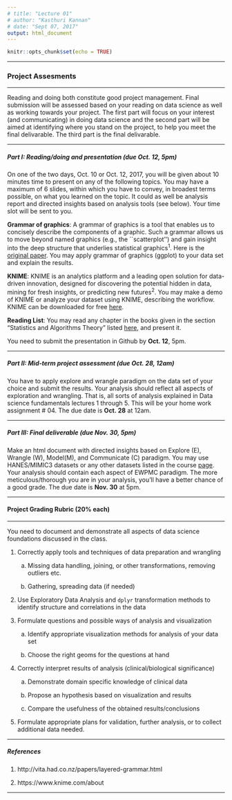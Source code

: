 ```yaml
---
# title: "Lecture 01"
# author: "Kasthuri Kannan"
# date: "Sept 07, 2017"
output: html_document
---
```


```r
knitr::opts_chunk$set(echo = TRUE)
```

---

### Project Assesments

---

Reading and doing both constitute good project management. Final submission will be assessed based on your reading on data science as well as working towards your project. The first part will focus on your interest (and communicating) in doing data science and the second part will be aimed at identifying where you stand on the project, to help you meet the final delivarable. The third part is the final delivarable.

---

##### Part I: Reading/doing and presentation (due Oct. 12, 5pm)

On one of the two days, Oct. 10 or Oct. 12, 2017, you will be given about 10 minutes time to present on any of the following topics. You may have a maximum of 6 slides, within which you have to convey, in broadest terms possible, on what you learned on the topic. It could as well be analysis report and directed insights based on analysis tools (see below). Your time slot will be sent to you.

**Grammar of graphics**: A grammar of graphics is a tool that enables us to concisely describe the components of a graphic. Such a grammar allows us to move beyond named graphics (e.g., the ``scatterplot'') and gain insight into the deep structure that underlies statistical graphics$^{1}$. Here is the [original paper](http://byrneslab.net/classes/biol607/readings/wickham_layered-grammar.pdf). You may apply grammar of graphics (ggplot) to your data set and explain the results.

**KNIME**: KNIME is an analytics platform and a leading open solution for data-driven innovation, designed for discovering the potential hidden in data, mining for fresh insights, or predicting new futures$^{2}$. You may make a demo of KNIME or analyze your dataset using KNIME, describing the workflow. KNIME can be downloaded for free [here](https://www.knime.com/downloads).

**Reading List**: You may read any chapter in the books given in the section "Statistics and Algorithms Theory" listed [here](http://blog.shawnhermans.com/2014/07/28/big-data-reading-list.html), and present it.

You need to submit the presentation in Github by **Oct. 12**, 5pm.

---

##### Part II: Mid-term project assessment (due Oct. 28, 12am)

You have to apply explore and wrangle paradigm on the data set of your choice and submit the results. Your analysis should reflect all aspects of exploration and wrangling. That is, all sorts of analysis explained in Data science fundamentals lectures 1 through 5. This will be your home work assignment # 04. The due date is **Oct. 28** at 12am. 

---

##### Part III: Final deliverable (due Nov. 30, 5pm)

Make an html document with directed insights based on Explore (E), Wrangle (W), Model(M), and Communicate (C) paradigm. You may use HANES/MIMIC3 datasets or any other datasets listed in the course [page](https://kannan-kasthuri.github.io/pda.html). Your analysis should contain each aspect of EWPMC paradigm. The more meticulous/thorough you are in your analysis, you'll have a better chance of a good grade. The due date is **Nov. 30** at 5pm. 

---

#### Project Grading Rubric (20% each)

---

You need to document and demonstrate all aspects of data science foundations discussed in the class.

1) Correctly apply tools and techniques of data preparation and wrangling 

    a. Missing data handling, joining, or other transformations, removing outliers etc.
    
    b. Gathering, spreading data (if needed)

2) Use Exploratory Data Analysis and `dplyr` transformation methods to identify structure and correlations in the data

3) Formulate questions and possible ways of analysis and visualization

    a. Identify appropriate visualization methods for analysis of your data set 
    
    b. Choose the right geoms for the questions at hand  
  
4) Correctly interpret results of analysis (clinical/biological significance)

    a. Demonstrate domain specific knowledge of clinical data
    
    b. Propose an hypothesis based on visualization and results

    c. Compare the usefulness of the obtained results/conclusions

5) Formulate appropriate plans for validation, further analysis, or to collect additional data needed. 

---

##### References

1. http://vita.had.co.nz/papers/layered-grammar.html

2. https://www.knime.com/about

---